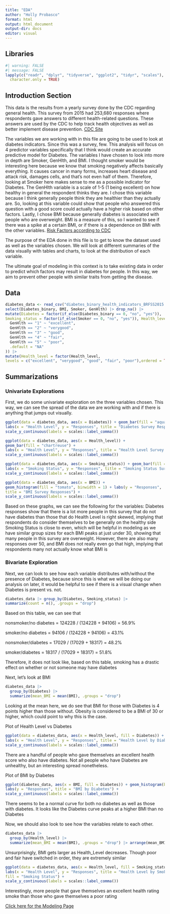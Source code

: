 ```yaml
---
title: "EDA"
author: "Holly Probasco"
format: html
output: html_document
output-dir: docs
editor: visual
---
```


## Libraries

```r
#| warning: FALSE
#| message: FALSE
lapply(c("readr", "dplyr", "tidyverse", "ggplot2", "tidyr", "scales"), library,
  character.only = TRUE)
```

## Introduction Section

This data is the results from a yearly survey done by the CDC regarding general health. This survey from 2015 had 253,680 responses where respondents gave answers to different health-related questions. These answers are used by the CDC to help track health objectives as well as better implement disease prevention. [CDC Site](https://www.cdc.gov/brfss/about/brfss_faq.htm)

The variables we are working with in this file are going to be used to look at diabetes indicators. Since this was a survey, few. This analysis will focus on 4 predictor variables specifically that I think would create an accurate predictive model for Diabetes. The variables I have chosen to look into more in depth are Smoker, GenHlth, and BMI. I thought smoker would be interesting here because we know that smoking negatively affects basically everything. It causes cancer in many forms, increases heart disease and attack risk, damages cells, and that's not even half of them. Therefore, looking at Smoker here makes sense to me as a possible indicator for Diabetes. The GenHlth variable is a scale of 1-5 (1 being excellent) on how healthy in general the respondent thinks they are. I chose this variable because I think generally people think they are healthier than they actually are. So, looking at this variable could show that people who answered this question with a good score could actually have a higher risk based on other factors. Lastly, I chose BMI because generally diabetes is associated with people who are overweight. BMI is a measure of this, so I wanted to see if there was a spike at a certain BMI, or if there is a dependence on BMI with the other variables. [Risk Factors according to CDC](https://www.cdc.gov/diabetes/risk-factors/?CDC_AAref_Val=https://www.cdc.gov/diabetes/basics/risk-factors.html)

The purpose of the EDA done in this file is to get to know the dataset used as well as the variables chosen. We will look at different summaries of the data visually with tables and charts, to look at the distribution of each variable.

The ultimate goal of modeling in this context is to take existing data in order to predict which factors may result in diabetes for people. In this way, we aim to prevent other people with similar traits from getting the disease.

## Data

```r
diabetes_data <- read_csv("diabetes_binary_health_indicators_BRFSS2015.csv") |> 
select(Diabetes_binary, BMI, Smoker, GenHlth) |> drop_na() |> 
mutate(Diabetes = factor(if_else(Diabetes_binary == 0, "no", "yes")), 
Smoking_status = factor(if_else(Smoker == 0, "no", "yes")), Health_level = case_when(
  GenHlth == "1" ~ "excellent",
  GenHlth == "2" ~ "verygood",
  GenHlth == "3" ~ "good",
  GenHlth == "4" ~ "fair",
  GenHlth == "5" ~ "poor",
  .default = "NA"
)) |> 
mutate(Health_level = factor(Health_level,
levels = c("excellent", "verygood", "good", "fair", "poor"),ordered = TRUE))
```

## Summarizations

### Univariate Explorations

First, we do some univariate exploration on the three variables chosen. This way, we can see the spread of the data we are working with and if there is anything that jumps out visually.

```r
ggplot(data = diabetes_data, aes(x = Diabetes)) + geom_bar(fill = "aquamarine") + 
labs(x = "Health Level", y = "Responses", title = "Diabetes Survey Responses") +
scale_y_continuous(labels = scales::label_comma())

ggplot(data = diabetes_data, aes(x = Health_level)) + 
geom_bar(fill = "chartreuse") + 
labs(x = "Health Level", y = "Responses", title = "Health Level Survey Responses") +
scale_y_continuous(labels = scales::label_comma())

ggplot(data = diabetes_data, aes(x = Smoking_status)) + geom_bar(fill = "orchid") +
labs(x = "Smoking Status", y = "Responses", title = "Smoking Status Survey Responses") +
scale_y_continuous(labels = scales::label_comma())

ggplot(data = diabetes_data, aes(x = BMI)) +
geom_histogram(fill = "tomato", binwidth = 1) + labs(y = "Responses", 
title = "BMI Survey Responses") + 
scale_y_continuous(labels = scales::label_comma())
```

Based on these graphs, we can see the following for the variables: Diabetes responses show that there is a lot more people in this survey that do not have diabetes than those that do Health Level is right skewed, implying that respondents do consider themselves to be generally on the healthy side Smoking Status is close to even, which will be helpful in modeling as we have similar group sizes for each BMI peaks at just under 30, showing that many people in this survey are overweight. However, there are also many responses over 50, and BMI does not really even go that high, implying that respondents many not actually know what BMI is

### Bivariate Exploration

Next, we can look to see how each variable distributes with/without the presence of Diabetes, because since this is what we will be doing our analysis on later, it would be helpful to see if there is a visual change when Diabetes is present vs. not.

```r
diabetes_data |> group_by(Diabetes, Smoking_status) |> 
summarize(count = n(), .groups = "drop")
```

Based on this table, we can see that

nonsmoker/no diabetes = 124228 / (124228 + 94106) = 56.9%

smoker/no diabetes = 94106 / (124228 + 94106) = 43.1%

nonsmoker/diabetes = 17029 / (17029 + 18317) = 48.2%

smoker/diabetes = 18317 / (17029 + 18317) = 51.8%

Therefore, it does not look like, based on this table, smoking has a drastic effect on whether or not someone may have diabetes

Next, let's look at BMI

```r
diabetes_data |>
  group_by(Diabetes) |>
  summarize(mean_BMI = mean(BMI), .groups = "drop")
```

Looking at the mean here, we do see that BMI for those with Diabetes is 4 points higher than those without. Obesity is considered to be a BMI of 30 or higher, which could point to why this is the case.

Plot of Health Level vs Diabetes

```r
ggplot(data = diabetes_data, aes(x = Health_level, fill = Diabetes)) + geom_bar() +
labs(x = "Health Level", y = "Responses", title = "Health Level by Diabetes") +
scale_y_continuous(labels = scales::label_comma())
```

There are a handful of people who gave themselves an excellent health score who also have diabetes. Not all people who have Diabetes are unhealthy, but an interesting spread nonetheless.

Plot of BMI by Diabetes

```r
ggplot(diabetes_data, aes(x = BMI, fill = Diabetes)) + geom_histogram(binwidth = 1) +
labs(y = "Responses", title = "BMI by Diabetes") + 
scale_y_continuous(labels = scales::label_comma())
```

There seems to be a normal curve for both no diabetes as well as those with diabetes. It looks like the Diabetes curve peaks at a higher BMI than no Diabetes

Now, we should also look to see how the variables relate to each other.

```r
diabetes_data |>
  group_by(Health_level) |>
  summarize(mean_BMI = mean(BMI), .groups = "drop") |> arrange(mean_BMI)
```

Unsurprisingly, BMI gets larger as Health_Level decreases. Though poor and fair have switched in order, they are extremely similar

```r
ggplot(data = diabetes_data, aes(x = Health_level, fill = Smoking_status)) + geom_bar() +
labs(x = "Health Level", y = "Responses", title = "Health Level by Smoking Status", 
fill = "Smoking Status") +
scale_y_continuous(labels = scales::label_comma())
```

Interestingly, more people that gave themselves an excellent health rating smoke than those who gave themselves a poor rating

[Click here for the Modeling Page](Modeling.html)
